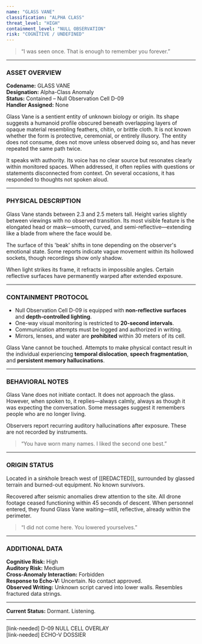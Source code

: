 ```yaml
---
name: "GLASS VANE"
classification: "ALPHA CLASS"
threat_level: "HIGH"
containment_level: "NULL OBSERVATION"
risk: "COGNITIVE / UNDEFINED"
---
```


> “I was seen once. That is enough to remember you forever.”

---

### ASSET OVERVIEW

**Codename:** GLASS VANE  
**Designation:** Alpha-Class Anomaly  
**Status:** Contained – Null Observation Cell D-09  
**Handler Assigned:** None

Glass Vane is a sentient entity of unknown biology or origin. Its shape suggests a humanoid profile obscured beneath overlapping layers of opaque material resembling feathers, chitin, or brittle cloth. It is not known whether the form is protective, ceremonial, or entirely illusory. The entity does not consume, does not move unless observed doing so, and has never repeated the same path twice.

It speaks with authority. Its voice has no clear source but resonates clearly within monitored spaces. When addressed, it often replies with questions or statements disconnected from context. On several occasions, it has responded to thoughts not spoken aloud.

---

### PHYSICAL DESCRIPTION

Glass Vane stands between 2.3 and 2.5 meters tall. Height varies slightly between viewings with no observed transition. Its most visible feature is the elongated head or mask—smooth, curved, and semi-reflective—extending like a blade from where the face would be.

The surface of this 'beak' shifts in tone depending on the observer's emotional state. Some reports indicate vague movement within its hollowed sockets, though recordings show only shadow.

When light strikes its frame, it refracts in impossible angles. Certain reflective surfaces have permanently warped after extended exposure.

---

### CONTAINMENT PROTOCOL

- Null Observation Cell D-09 is equipped with **non-reflective surfaces** and **depth-controlled lighting**.
- One-way visual monitoring is restricted to **20-second intervals**.
- Communication attempts must be logged and authorized in writing.
- Mirrors, lenses, and water are **prohibited** within 30 meters of its cell.

Glass Vane cannot be touched. Attempts to make physical contact result in the individual experiencing **temporal dislocation**, **speech fragmentation**, and **persistent memory hallucinations**.

---

### BEHAVIORAL NOTES

Glass Vane does not initiate contact. It does not approach the glass. However, when spoken to, it replies—always calmly, always as though it was expecting the conversation. Some messages suggest it remembers people who are no longer living.

Observers report recurring auditory hallucinations after exposure. These are not recorded by instruments.

> “You have worn many names. I liked the second one best.”

---

### ORIGIN STATUS

Located in a sinkhole breach west of [[REDACTED]], surrounded by glassed terrain and burned-out equipment. No known survivors.

Recovered after seismic anomalies drew attention to the site. All drone footage ceased functioning within 45 seconds of descent. When personnel entered, they found Glass Vane waiting—still, reflective, already within the perimeter.

> “I did not come here. You lowered yourselves.”

---

### ADDITIONAL DATA

**Cognitive Risk:** High  
**Auditory Risk:** Medium  
**Cross-Anomaly Interaction:** Forbidden  
**Response to Echo-V:** Uncertain. No contact approved.  
**Observed Writing:** Unknown script carved into lower walls. Resembles fractured data strings.

---

**Current Status:** Dormant. Listening.

---

[link-needed] D-09 NULL CELL OVERLAY  
[link-needed] ECHO-V DOSSIER  
